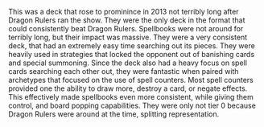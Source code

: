This was a deck that rose to prominince in 2013 not terribly long after
Dragon Rulers ran the show. They were the only deck in the format that
could consistently beat Dragon Rulers. Spellbooks were not around for 
terribly long, but their impact was massive. They were a very consistent
deck, that had an extremely easy time searching out its pieces.
They were heavily used in strategies that locked the opponent out of 
banishing cards and special summoning. Since the deck also had a heavy
focus on spell cards searching each other out, they were fantastic
when paired with archetypes that focused on the use of spell counters.
Most spell counters provided one the ability to draw more, destroy a card,
or negate effects. This effectively made spellbooks even more consistent,
while giving them control, and board popping capabilities. They were
only not tier 0 because Dragon Rulers were around at the time, splitting
representation.